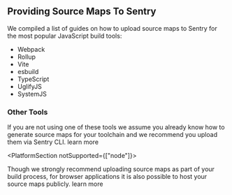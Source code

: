 ## Providing Source Maps To Sentry

We compiled a list of guides on how to upload source maps to Sentry for the most popular JavaScript build tools:

- <PlatformLink to="/sourcemaps/uploading/webpack/">Webpack</PlatformLink>
- <PlatformLink to="/sourcemaps/uploading/rollup/">Rollup</PlatformLink>
- <PlatformLink to="/sourcemaps/uploading/vite/">Vite</PlatformLink>
- <PlatformLink to="/sourcemaps/uploading/esbuild/">esbuild</PlatformLink>
- <PlatformLink to="/sourcemaps/uploading/typescript/">TypeScript</PlatformLink>
- <PlatformLink to="/sourcemaps/uploading/uglifyjs/">UglifyJS</PlatformLink>
- <PlatformLink to="/sourcemaps/uploading/systemjs/">SystemJS</PlatformLink>

### Other Tools

If you are not using one of these tools we assume you already know how to generate source maps for your toolchain and we recommend you upload them via Sentry CLI. <PlatformLink to="/sourcemaps/uploading/cli/">learn more</PlatformLink>

<PlatformSection notSupported={["node"]}>

<Note>Though we strongly recommend uploading source maps as part of your build process, for browser applications it is also possible to host your source maps publicly. <PlatformLink to="/sourcemaps/uploading/hosting-publicly/">learn more</PlatformLink></Note>

</PlatformSection>
